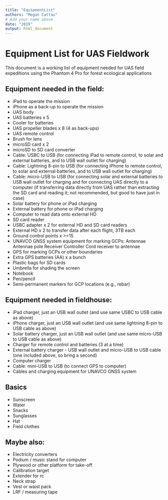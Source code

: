 ```yaml
---
title: "EquipmentList"
authors: "Megan Cattau"
# Add your name above
date: "2019"
output: html_document
---
```


# Equipment List for UAS Fieldwork

This document is a working list of equipment needed for UAS field expeditions using the Phantom 4 Pro for forest ecological applications

## Equipment needed in the field: 

- iPad to operate the mission
-	iPhone as a back-up to operate the mission
-	UAS body
-	UAS batteries x 5
-	Cooler for batteries
-	UAS propeller blades x 8 (4 as back-ups)
-	UAS remote control
-	Brush for lens
-	microSD card x 2
-	microSD to SD card converter
-	Cable: USBC to USB (for connecting iPad to remote control, to solar and external batteries, and to USB wall outlet for charging)
-	Cable: Lightning 8-pin to USB (for connecting iPhone to remote control, to solar and external batteries, and to USB wall outlet for charging)
-	Cable: micro-USB to USB (for connecting solar and external batteries to USB wall outlet for charging and for connecting UAS directly to a computer (if transferring data directly from UAS rather than extracting the SD card and reading it; not recommended, but good to have just in case)
-	Solar battery for phone or iPad charging
-	External battery for phone or iPad charging
-	Computer to read data onto external HD
-	SD card reader 
-	USBC adapter x 2 for external HD and SD card readers
-	External HD x 2 to transfer data after each flight, 3TB each
-	Ground control points x >=15
-	UNAVCO GNSS system equipment for marking GCPs:
    Antennae
    Antennae pole
    Receiver
    Controller
    Cord receiver to antennae
-	GPS for marking GCPs or other boundaries
-	Extra GPS batteries (AA) x a bunch
-	Plastic bags for SD cards
-	Umbrella for shading the screen
-	Notebook
-	Pen/pencil
- Semi-permanent markers for GCP locations (e.g., rebar)


## Equipment needed in fieldhouse:

- iPad charger, just an USB wall outlet (and use same USBC to USB cable as above)
- iPhone charger, just an USB wall outlet (and use same lightning 8-pin to USB cable as above)
- Solar battery charger, just an USB wall outlet (and use same micro-USB to USB cable as above)\
- Charger for remote control and batteries (3 at a time)
- External battery charger - USB wall outlet and micro-USB to USB cable (one included above, so bring a second)
- Computer charger 
- Cable: mini-USB to USB (to connect GPS to computer)
- Cables and charging equipment for UNAVCO GNSS system


## Basics

- Sunscreen
- Water
- Snacks
- Sunglasses
- Hat
- Field clothes


## Maybe also:

- Electricity converters
- Podium / music stand for computer
- Plywood or other platform for take-off
- Calibration target
- Extender for rc
- Neck strap
- Vest or waist pack\
- LRF / measuring tape
